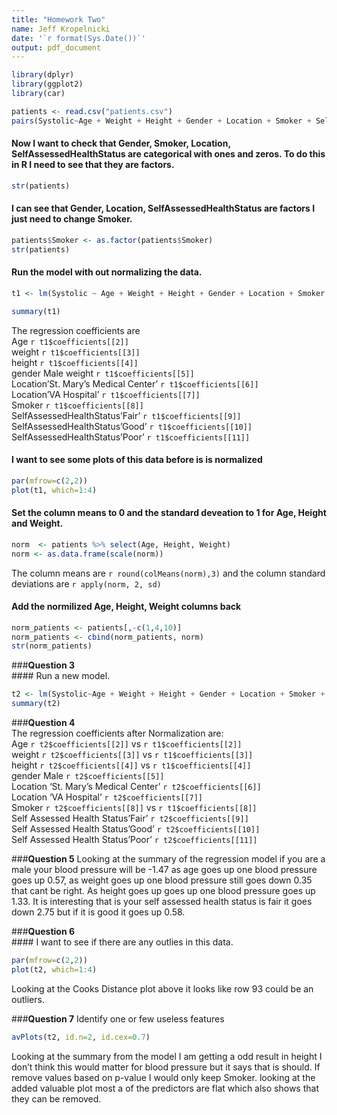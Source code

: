 ```yaml
---
title: "Homework Two"
name: Jeff Kropelnicki
date: '`r format(Sys.Date())`'
output: pdf_document
---   
```

   
      
```r
library(dplyr)
library(ggplot2)
library(car)
```    
   
      
```r
patients <- read.csv("patients.csv")
pairs(Systolic~Age + Weight + Height + Gender + Location + Smoker + SelfAssessedHealthStatus, data = patients)
```    
   
      
#### Now I want to check that Gender, Smoker, Location, SelfAssessedHealthStatus are categorical with ones and zeros. To do this in R I need to see that they are factors.   
```r
str(patients) 
```   
#### I can see that Gender, Location, SelfAssessedHealthStatus are factors I just need to change Smoker.   
```r
patients$Smoker <- as.factor(patients$Smoker)
str(patients)
```   

#### Run the model with out normalizing the data.    
```r
t1 <- lm(Systolic ~ Age + Weight + Height + Gender + Location + Smoker + SelfAssessedHealthStatus, data = patients)

summary(t1)
```   
   
The regression coefficients  are    
Age `r t1$coefficients[[2]]`   
weight `r t1$coefficients[[3]]`   
height `r t1$coefficients[[4]]`   
gender Male weight `r t1$coefficients[[5]]`   
Location'St. Mary's Medical Center' `r t1$coefficients[[6]]`   
Location'VA Hospital' `r t1$coefficients[[7]]`   
Smoker `r t1$coefficients[[8]]`   
SelfAssessedHealthStatus'Fair' `r t1$coefficients[[9]]`   
SelfAssessedHealthStatus'Good' `r t1$coefficients[[10]]`      
SelfAssessedHealthStatus'Poor' `r t1$coefficients[[11]]`  
   
#### I want to see some plots of this data before is is normalized    
```r
par(mfrow=c(2,2))
plot(t1, which=1:4)
```   
   

#### Set the column means to 0 and the standard deveation to 1 for Age, Height and Weight.    
```r
norm  <- patients %>% select(Age, Height, Weight)
norm <- as.data.frame(scale(norm))
```   

The column means are `r round(colMeans(norm),3)` and the column standard deviations are `r apply(norm, 2, sd)`    

#### Add the normilized Age, Height, Weight columns back 
```r
norm_patients <- patients[,-c(1,4,10)]
norm_patients <- cbind(norm_patients, norm)
str(norm_patients)
```
   
      
###**Question 3**  
#### Run a new model.   
```r

t2 <- lm(Systolic~Age + Weight + Height + Gender + Location + Smoker + SelfAssessedHealthStatus, data = norm_patients)
summary(t2)
```   
    
       
###**Question 4**   
The regression coefficients after Normalization are:    
Age `r t2$coefficients[[2]]`   vs `r t1$coefficients[[2]]`   
weight `r t2$coefficients[[3]]` vs `r t1$coefficients[[3]]`   
height `r t2$coefficients[[4]]` vs `r t1$coefficients[[4]]`   
gender Male `r t2$coefficients[[5]]`    
Location 'St. Mary's Medical Center' `r t2$coefficients[[6]]`    
Location 'VA Hospital' `r t2$coefficients[[7]]`    
Smoker `r t2$coefficients[[8]]` vs `r t1$coefficients[[8]]`    
Self Assessed Health Status'Fair' `r t2$coefficients[[9]]`    
Self Assessed Health Status'Good' `r t2$coefficients[[10]]`      
Self Assessed Health Status'Poor' `r t2$coefficients[[11]]`     


###**Question 5**
Looking at the summary of the regression model if you are a male your blood pressure will be -1.47 as age goes up one blood pressure goes up 0.57, as weight goes up one blood pressure still goes down 0.35 that cant be right. As height goes up goes up one blood pressure goes up 1.33. It is interesting that is your self assessed health status is fair it goes down 2.75 but if it is good it goes up 0.58.
   

###**Question 6**   
#### I want to see if there are any outlies in this data. 
```r
par(mfrow=c(2,2))
plot(t2, which=1:4)
```   
   
Looking at the Cooks Distance plot above it looks like row 93 could be an outliers.    
   
###**Question 7**
Identify one or few useless features 
```r
avPlots(t2, id.n=2, id.cex=0.7)
```   
   
Looking at the summary from the model I am getting a odd result in height I don't think this would matter for blood pressure but it says that is should. If remove values based on p-value I would only keep Smoker. looking at the added valuable plot most a of the predictors are flat which also shows that they can be removed.   






   

   










